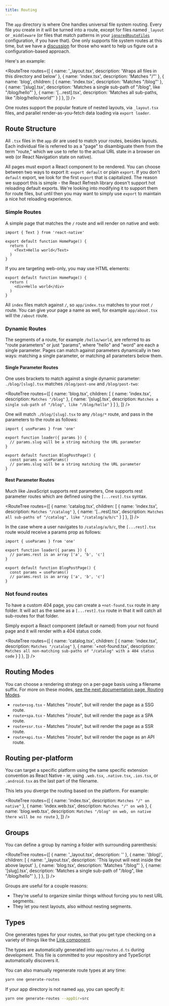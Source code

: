 ```yaml
---
title: Routing
---
```


The `app` directory is where One handles universal file system routing. Every file you create in it will be turned into a route, except for files named `_layout` or `_middleware` (or files that match patterns in your [`ignoredRouteFiles`](/docs/configuration#routerignoredRouteFiles) configuration, if you have that). One only supports file system routes at this time, but we have a [discussion](https://github.com/onejs/one/discussions/108) for those who want to help us figure out a configuration-based approach.

Here's an example:

<RouteTree
  routes={[
    { name: '_layout.tsx', description: 'Wraps all files in this directory and below' },
    { name: 'index.tsx', description: 'Matches "/"' },
    { name: 'blog', children: [
      { name: 'index.tsx', description: 'Matches "/blog"' },
      { name: '[slug].tsx', description: 'Matches a single sub-path of "/blog", like "/blog/hello"' },
      { name: '[...rest].tsx', description: 'Matches all sub-paths, like "/blog/hello/world"' }
    ] },
  ]}
/>

One routes support the popular feature of nested layouts, via `_layout.tsx` files, and parallel render-as-you-fetch data loading via `export loader`.

## Route Structure

All `.tsx` files in the `app` dir are used to match your routes, besides layouts. Each individual file is referred to as a "page" to disambiguate them from the term "route," which we use to refer to the actual URL state in a browser on web (or React Navigation state on native).

All pages must export a React component to be rendered. You can choose between two ways to export it: `export default` or plain `export`. If you don't `default` export, we look for the first `export` that is capitalized. The reason we support this is simple - the React Refresh library doesn't support hot reloading default exports. We're looking into modifying it to support them for route files, but until then you may want to simply use `export` to maintain a nice hot reloading experience.

### Simple Routes

A simple page that matches the `/` route and will render on native and web:

```tsx fileName=app/index.tsx
import { Text } from 'react-native'

export default function HomePage() {
  return (
    <Text>Hello world</Text>
  )
}
```

If you are targeting web-only, you may use HTML elements:

```tsx fileName=app/index.tsx
export default function HomePage() {
  return (
    <div>Hello world</div>
  )
}
```

All `index` files match against `/`, so `app/index.tsx` matches to your root `/` route. You can give your page a name as well, for example `app/about.tsx` will the `/about` route.

### Dynamic Routes

The segments of a route, for example `/hello/world`, are referred to as "route parameters" or just "params", where "hello" and "word" are each a single parameter. Pages can match against parameters dynamically in two ways: matching a single parameter, or matching all parameters below them.

#### Single Parameter Routes

One uses brackets to match against a single dynamic parameter: `./blog/[slug].tsx` matches `/blog/post-one` and `/blog/post-two`:

<RouteTree
  routes={[
    { name: 'blog.tsx', children: [
      { name: 'index.tsx', description: `Matches "/blog"` },
      { name: '[slug].tsx', description: `Matches a single sub-path of "/blog", like "/blog/hello"` }
    ] },
  ]}
/>

One will match `./blog/[slug].tsx` to any `/blog/*` route, and pass in the parameters to the route as follows:

```tsx
import { useParams } from 'one'

export function loader({ params }) {
  // params.slug will be a string matching the URL parameter
}

export default function BlogPostPage() {
  const params = useParams()
  // params.slug will be a string matching the URL parameter
}
```

#### Rest Parameter Routes

Much like JavaScript supports rest parameters, One supports rest parameter routes which are defined using the `[...rest].tsx` syntax.

<RouteTree
  routes={[
    { name: 'catalog.tsx', children: [
      { name: 'index.tsx', description: `Matches "/catalog"` },
      { name: '[...rest].tsx', description: `Matches all sub-paths of "/catalog", like "/catalog/a/b/c"` }
    ] },
  ]}
/>

In the case where a user navigates to `/catalog/a/b/c`, the `[...rest].tsx` route would receive a params prop as follows:

```tsx
import { useParams } from 'one'

export function loader({ params }) {
  // params.rest is an array ['a', 'b', 'c']
}

export default function BlogPostPage() {
  const params = useParams()
  // params.rest is an array ['a', 'b', 'c']
}
```

### Not found routes

To have a custom 404 page, you can create a `+not-found.tsx` route in any folder. It will act as the same as a `[...rest].tsx` route in that it will catch all sub-routes for that folder.

Simply export a React component (default or named) from your not found page and it will render with a 404 status code.

<RouteTree
  routes={[
    { name: 'catalog.tsx', children: [
      { name: 'index.tsx', description: `Matches "/catalog"` },
      { name: '+not-found.tsx', description: `Matches all non-matching sub-paths of "/catalog" with a 404 status code` }
    ] },
  ]}
/>

## Routing Modes

You can choose a rendering strategy on a per-page basis using a filename suffix. For more on these modes, [see the next documentation page, Routing Modes](/docs/routing-modes).

- `route+ssg.tsx` - Matches "/route", but will render the page as a SSG route.
- `route+spa.tsx` - Matches "/route", but will render the page as a SPA route.
- `route+ssr.tsx` - Matches "/route", but will render the page as a SSR route.
- `route+api.tsx` - Matches "/route", but will render the page as an API route.

## Routing per-platform

You can target a specific platform using the same specific extension convention as React Native - ie, using `.web.tsx`, `.native.tsx`, `.ios.tsx`, or `.android.tsx` as the last part of the filename.

This lets you diverge the routing based on the platform. For example:

<RouteTree
  routes={[
    { name: 'index.tsx', description: `Matches "/" on native"` },
    { name: 'index.web.tsx', description: `Matches "/" on web` },
    { name: 'blog.web.tsx', description: `Matches "/blog" on web, on native there will be no route` },
  ]}
/>

## Groups

You can define a group by naming a folder with surrounding parenthesis:


<RouteTree
  routes={[
    { name: '_layout.tsx', description: '' },
    { name: '(blog)', children: [
      { name: '_layout.tsx', description: 'This layout will nest inside the above layout' },
      { name: 'blog.tsx', description: 'Matches "/blog"' },
      { name: '[slug].tsx', description: 'Matches a single sub-path of "/blog", like "/blog/hello"' },
    ] },
  ]}
/>

Groups are useful for a couple reasons:

- They're useful to organize similar things without forcing you to nest URL segments.
- They let you nest layouts, also without nesting segments.


## Types

One generates types for your routes, so that you get type checking on a variety of things like the [Link component](/docs/components-Link).

The types are automatically generated into `app/routes.d.ts` during development. This file is committed to your repository and TypeScript automatically discovers it.

You can also manually regenerate route types at any time:

```bash
yarn one generate-routes
```

If your app directory is not named `app`, you can specify it:

```bash
yarn one generate-routes --appDir=src
```
